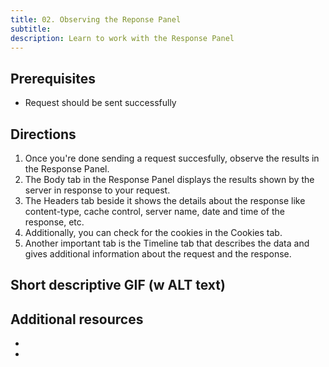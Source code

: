 ```yaml
---
title: 02. Observing the Reponse Panel
subtitle:
description: Learn to work with the Response Panel
---
```


## Prerequisites

- Request should be sent successfully

## Directions

1. Once you're done sending a request succesfully, observe the results in the Response Panel.
2. The Body tab in the Response Panel displays the results shown by the server in response to your request.
3. The Headers tab beside it shows the details about the response like content-type, cache control, server name, date and time of the response, etc.
4. Additionally, you can check for the cookies in the Cookies tab.
5. Another important tab is the Timeline tab that describes the data and gives additional information about the request and the response.

## Short descriptive GIF (w ALT text)

## Additional resources
-
-
